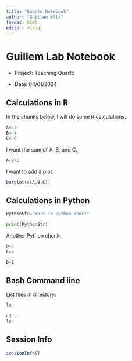 ```yaml
---
title: "Quarto Notebook"
author: "Guillem Ylla"
format: html
editor: visual
---
```


# Guillem Lab Notebook

-   Project: Teaching Quarto

-   Date: 04/01/2024

## Calculations in R

In the chunks below, I will do some R calculations.

```r
A<-3
B<-4
C<-6
```

I want the sum of A, B, and C.

```r
A+B+C
```

I want to add a plot.

```r
barplot(c(A,B,C))
```

## Calculations in Python

```python

PythonStr="This is python code!"

print(PythonStr)
```

Another Python chunk:

```python
D=5
E=6

D+E
```

## Bash Command line

List files in directory:

```bash
ls
```

```bash
cd ..
ls
```

## Session Info

```r
sessionInfo()
```
